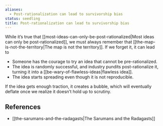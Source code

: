 ```yaml
---
aliases:
  - Post-rationalization can lead to survivorship bias
status: seedling
title: Post-rationalization can lead to survivorship bias
---
```

While it’s true that [[most-ideas-can-only-be-post-rationalized|Most ideas can only be post-rationalized]], we must always remember that [[the-map-is-not-the-territory|The map is not the territory]]. If we forget it, it can lead to

- Someone has the courage to try an idea that cannot be pre-rationalized.
- The idea is randomly successful, and industry pundits post-rationalize it, turning it into a [[be-wary-of-flawless-ideas|flawless idea]].
- The idea starts spreading even though it is not reproducible.

If the idea gets enough traction, it creates a bubble, which will eventually deflate once we realize it doesn’t hold up to scrutiny.

## References

- [[the-sarumans-and-the-radagasts|The Sarumans and the Radagasts]]
